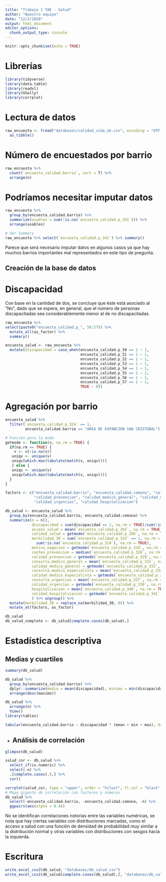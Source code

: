 ```yaml
---
title: "Trabajo 1 TAE - Salud"
author: "Nuestro equipo"
date: "12/2/2020"
output: html_document
editor_options: 
  chunk_output_type: console
---
```


```r
knitr::opts_chunk$set(echo = TRUE)
```

# Librerías

```r
library(tidyverse)
library(data.table)
library(readxl)
library(GGally)
library(corrplot)
```

# Lectura de datos

```r
raw_encuesta <- fread("databases/calidad_vida_ok.csv", encoding = "UTF-8") %>% 
  as_tibble()
```

# Número de encuestados por barrio

```r
raw_encuesta %>% 
  count(`encuesta_calidad.barrio`, sort = T) %>% 
  arrange(n)
```

# Podríamos necesitar imputar datos

```r
raw_encuesta %>% 
  group_by(encuesta_calidad.barrio) %>% 
  summarize(usables = sum(!is.na(`encuesta_calidad.p_341`))) %>%
  arrange(usables)

# Ver Summary
raw_encuesta %>% select(`encuesta_calidad.p_341`) %>% summary()
```

Parece que será necesario imputar datos en algunos casos ya que hay muchos barrios importantes mal representados en este tipo de pregunta.

## Creación de la base de datos

# Discapacidad 

Con base en la cantidad de dos, se concluye que éste está asociado al "No", dado que se espera, en general, que el número de personas discapacitadas sea considerablemente menor al de no discapacitadas.

```r
raw_encuesta %>% 
select(paste0("encuesta_calidad.p_", 50:57)) %>% 
  mutate_all(as_factor) %>% 
  summary()

encuesta_salud <- raw_encuesta %>% 
  mutate(discapacidad = case_when(encuesta_calidad.p_50 == 1 ~ 1,
                                  encuesta_calidad.p_51 == 1 ~ 1,
                                  encuesta_calidad.p_52 == 1 ~ 1,
                                  encuesta_calidad.p_53 == 1 ~ 1,
                                  encuesta_calidad.p_54 == 1 ~ 1,
                                  encuesta_calidad.p_55 == 1 ~ 1,
                                  encuesta_calidad.p_56 == 1 ~ 1,
                                  encuesta_calidad.p_57 == 1 ~ 1,
                                  TRUE ~ 0))
```

# Agregación por barrio

```r
encuesta_salud %>%
  filter(`encuesta_calidad.p_324` == 1,
         encuesta_calidad.barrio == "AREA DE EXPANCION SAN CRISTOBAL")

# Función para la moda
getmode <- function(v, na.rm = TRUE) {
  if(na.rm == TRUE) {
    v <- v[!is.na(v)]
   uniqv <- unique(v)
   uniqv[which.max(tabulate(match(v, uniqv)))]
   } else {
   uniqv <- unique(v)
   uniqv[which.max(tabulate(match(v, uniqv)))]
  }
}
```


```r
factors <- c("encuesta_calidad.barrio", "encuesta_calidad.comuna", "calidad_salud", "motivo_negacion",
             "calidad_prevencion", "calidad_medico_general", "calidad_medico_especialista",
             "calidad_urgencias", "calidad_hospitalizacion")

db_salud <- encuesta_salud %>% 
  group_by(encuesta_calidad.barrio, encuesta_calidad.comuna) %>% 
  summarize(n = n(),
            discapacidad = sum(discapacidad == 1, na.rm = TRUE)/sum(!is.na(discapacidad), na.rm = TRUE),
            acceso_salud = mean(`encuesta_calidad.p_265`, na.rm = TRUE),
            calidad_salud = getmode(`encuesta_calidad.p_266`, na.rm = TRUE),
            morbilidad_30 = sum(`encuesta_calidad.p_324` == 1, na.rm = TRUE)/
              sum(!is.na(`encuesta_calidad.p_324`), na.rm = TRUE), 
            motivo_negacion = getmode(`encuesta_calidad.p_324`, na.rm = TRUE),
            conteo_prevencion = median(`encuesta_calidad.p_328`, na.rm = TRUE),
            calidad_prevencion = getmode(`encuesta_calidad.p_329`, na.rm = TRUE),
            consulta_medico_general = mean(`encuesta_calidad.p_331`, na.rm = TRUE),
            calidad_medico_general = getmode(`encuesta_calidad.p_332`, na.rm = TRUE),
            consulta_medico_especialista = mean(`encuesta_calidad.p_334`, na.rm = TRUE),
            calidad_medico_especialista = getmode(`encuesta_calidad.p_335`, na.rm = TRUE),
            consulta_urgencias = mean(`encuesta_calidad.p_337`, na.rm = TRUE),
            calidad_urgencias = getmode(`encuesta_calidad.p_338`, na.rm = TRUE),
            hospitalizacion = mean(`encuesta_calidad.p_340`, na.rm = TRUE),
            calidad_hospitalizacion = getmode(`encuesta_calidad.p_341`, na.rm = TRUE)
            ) %>% ungroup() %>% 
  mutate(morbilidad_30 = replace_na(morbilidad_30, 0)) %>% 
  mutate_at(factors, as_factor)

db_salud
db_salud_complete <- db_salud[complete.cases(db_salud),]

```

# Estadística descriptiva


## Medias y cuartiles

```r
summary(db_salud)

db_salud %>% 
  group_by(encuesta_calidad.barrio) %>% 
  dplyr::summarize(media = mean(discapacidad), minimo = min(discapacidad), maximo = max(discapacidad)) %>% 
  arrange(desc(maximo))

db_salud %>% 
  arrange(n) %>% 
  View()
library(tables)

tabular(encuesta_calidad.barrio ~ discapacidad * (mean + min + max), data = db_salud_complete)
```

-
## Análisis de correlación

```r
glimpse(db_salud)

salud_cor <- db_salud %>%
  select_if(is.numeric) %>% 
  select(-n) %>%
  .[complete.cases(.),] %>% 
  cor()

corrplot(salud_cor, type = "upper", order = "hclust", tl.col = "black", tl.srt = 45, addCoef.col = "black")
# Mapa gigante de correlación con factores y números
db_salud %>% 
  select(-encuesta_calidad.barrio, -encuesta_calidad.comuna, -n) %>%
  ggpairs(aes(alpha = 0.4))
```

No se identifican correlaciones notorias entre las variables numéricas, se nota que hay ciertas variables con distribuciones marcadas, como el acceso a salud con una función de densidad de probabilidad muy similar a la distribución normal y otras variables con distribuciones con sesgos hacia la izquierda.

# Escritura

```r
write_excel_csv2(db_salud, "databases/db_salud.csv")
write_excel_csv2(db_salud[complete.cases(db_salud),], "databases/db_salud_completecases.csv")
```

